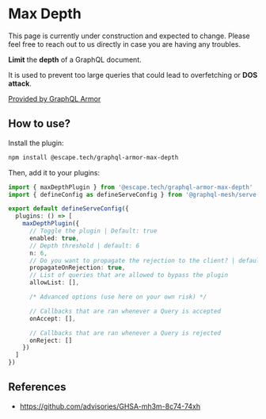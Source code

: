 
# Max Depth

<Callout>
  This page is currently under construction and expected to change. Please feel free to reach out to
  us directly in case you are having any troubles.
</Callout>

**Limit** the **depth** of a GraphQL document.

It is used to prevent too large queries that could lead to overfetching or **DOS attack**.

[Provided by GraphQL Armor](https://escape.tech/graphql-armor/docs/plugins/max-depth)

## How to use?

Install the plugin:

```sh npm2yarn
npm install @escape.tech/graphql-armor-max-depth
```

Then, add it to your plugins:

```ts filename="mesh.config.ts"
import { maxDepthPlugin } from '@escape.tech/graphql-armor-max-depth'
import { defineConfig as defineServeConfig } from '@graphql-mesh/serve-cli'

export default defineServeConfig({
  plugins: () => [
    maxDepthPlugin({
      // Toggle the plugin | Default: true
      enabled: true,
      // Depth threshold | default: 6
      n: 6,
      // Do you want to propagate the rejection to the client? | default: true
      propagateOnRejection: true,
      // List of queries that are allowed to bypass the plugin
      allowList: [],

      /* Advanced options (use here on your own risk) */

      // Callbacks that are ran whenever a Query is accepted
      onAccept: [],

      // Callbacks that are ran whenever a Query is rejected
      onReject: []
    })
  ]
})
```

## References

- https://github.com/advisories/GHSA-mh3m-8c74-74xh
